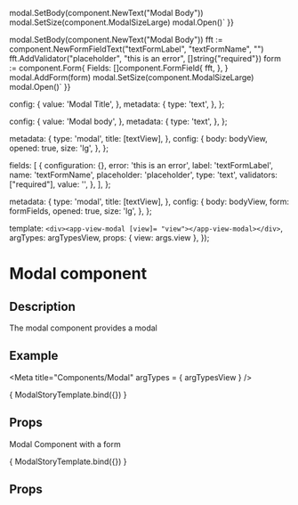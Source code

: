 
  modal.SetBody(component.NewText("Modal Body"))
  modal.SetSize(component.ModalSizeLarge)
  modal.Open()`
}}

  modal.SetBody(component.NewText("Modal Body"))
  fft := component.NewFormFieldText("textFormLabel", "textFormName", "")
	fft.AddValidator("placeholder", "this is an error", []string{"required"})
  form := component.Form{
    Fields: []component.FormField{
      fft,
    },
  }
  modal.AddForm(form)
  modal.SetSize(component.ModalSizeLarge)
  modal.Open()`
}}

  config: {
    value: 'Modal Title',
  },
  metadata: {
    type: 'text',
  },
};

  config: {
    value: 'Modal body',
  },
  metadata: {
    type: 'text',
  },
};

  metadata: {
    type: 'modal',
    title: [textView],
  },
  config: {
    body: bodyView,
    opened: true,
    size: 'lg',
  },
};

  fields: [
    {
      configuration: {},
      error: 'this is an error',
      label: 'textFormLabel',
      name: 'textFormName',
      placeholder: 'placeholder',
      type: 'text',
      validators: ["required"],
      value: '',
    },
  ],
};

  metadata: {
    type: 'modal',
    title: [textView],
  },
  config: {
    body: bodyView,
    form: formFields,
    opened: true,
    size: 'lg',
  },
};

  template: `<div><app-view-modal [view]= "view"></app-view-modal></div>`,
  argTypes: argTypesView,
  props: { view: args.view },
});

<h1>Modal component</h1>
<h2>Description</h2>

<p>The modal component provides a modal</p>
<h2>Example</h2>

<Meta title="Components/Modal" argTypes = { argTypesView } />

<Canvas withToolbar>
<Story name="Modal component"
       parameters={{ docs: modalDocs }}
       height="500px"
       args= {{ view: modalView }}>
  { ModalStoryTemplate.bind({}) }
</Story>
</Canvas>

<h2>Props</h2>
<ArgsTable story = "Modal component"/>

<p>
Modal Component with a form
</p>

<Canvas withToolbar>
  <Story name="Modal component with form"
         parameters={{ docs: modalFormDocs }}
         height="500px"
         args= {{ view: modalFormView }}>
    { ModalStoryTemplate.bind({}) }
  </Story>
</Canvas>

<h2>Props</h2>
<ArgsTable story = "Modal component with form" />
